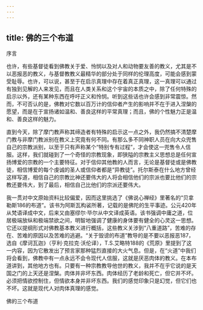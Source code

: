 ```yaml
---
---
---
```

title: 佛的三个布道
---




序言


也许，有些基督徒看到佛教关于爱、怜悯以及对人和动物要友善的教义，尤其是不以恶报恶的教义，与基督教教义最精华的部分处于同样的伦理高度，可能会感到蒙受耻辱。也许，可以说，甚至于在启示真理中存在着真正真理，这一真理可以通过有独到见解的人来发见，而且在人类关系和这个宇宙的本质之中，除了任何特殊的启示以外，还有某种东西在呼吁正义和怜悯。听到这些话也许会感到非常震惊。然而，不可否认的是，佛教对它数以百万计的信仰者产生的影响并不在于进入涅槃的愿望，而是在于宣扬诸如温和、善良这样的平常真理；而且，佛的个性魅力正是温和、善良这样的魅力。

直到今天，除了摩门教声称其缔造者有特殊的启示这一点之外，我仍然搞不清楚摩门教与非摩门教派别在教义上究竟有何不同。有那么多不同神职人员在向大众兜售自己的宗教派别，以至于只有声称某个“特别专有过程”，才会使这一兜售令人信服。这样，我们就碰到了一个奇怪的宗教现象，即狭隘的宗教主义思想总是任何宣扬博爱的宗教的一个主要特征。对于信仰其他教的人而言，无论是基督徒或是佛教徒，相信博爱的每个虔诚的圣人或信仰者都是“异教徒”。托尔斯泰在什么地方曾经这样写道，相信自己的宗教比神还要伟大的人将会相信他们的宗派也要比他们的宗教还要伟大，到了最后，相信自己比他们的宗派还要伟大。

我一贯对中文原始资料比较偏爱，因而这里挑选了《佛说心禅经》里著名的“贝拿勒斯186的布道”。该书为阿斯瓦构裟所著，记载的是佛陀的生平事迹。公元420年从梵语译成中文，后来又由塞缪尔·毕尔从中文译成英语。该书强调中庸之道，位居极端放纵和极端禁欲之间，明智地强调了健康的身体要有健全的心灵这一思想。它还以提纲形式对佛教基本教义进行概括，这些教义关涉到“八重道路”，苦难的存在、苦难的原因以及苦难的逃避。“关于毁谤的布道”教导的是不要以恶报恶187，选自《摩诃瓦迦》（亨利·克拉克·沃伦译），T.S.艾略特188的《荒原》里提到了这一内容，因为它散发出了预言家那种猛烈直接的大火气息。但是，在“火道”中我们将会看到，佛教中有一点永远不会令现代人信服，这就是厌恶肉体的教义。在本布道讲到，其他地方也有。只要有一种宗教教导他世的教义，我并不在乎它说的是天国之门的上天还是涅槃。肉体并非坏东西。肉体经历了老龄和死亡，但它并不坏。必须把情欲控制住，但情欲本身并非坏东西。我们的感觉印象只是幻觉，但它们也不坏。这就是现代人对肉体真理的感觉。





佛的三个布道
